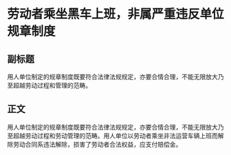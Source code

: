 # 劳动者乘坐黑车上班，非属严重违反单位规章制度
## 副标题
用人单位制定的规章制度既要符合法律法规规定，亦要合情合理，不能无限放大乃至超越劳动过程和管理的范畴。
## 正文
用人单位制定的规章制度既要符合法律法规规定，亦要合情合理，不能无限放大乃至超越劳动过程和劳动管理的范畴。用人单位以劳动者乘坐非法运营车辆上班而解除劳动合同系违法解除，损害了劳动者合法权益，应支付赔偿金。